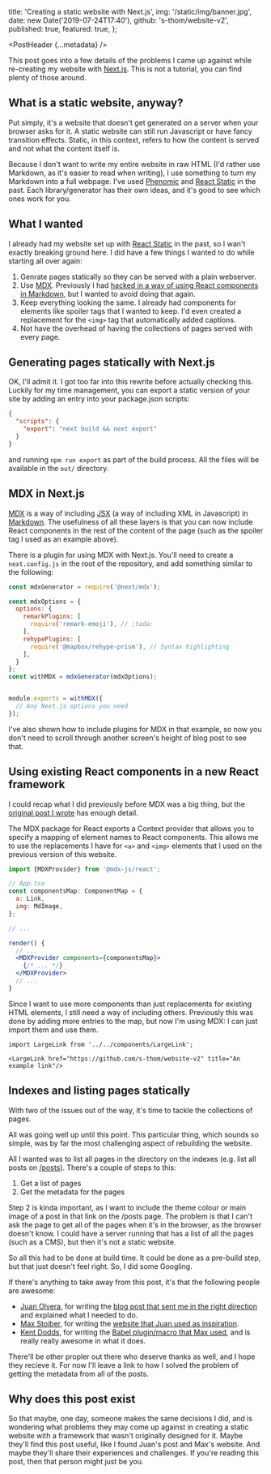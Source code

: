 
  title: 'Creating a static website with Next.js',
  img: '/static/img/banner.jpg',
  date: new Date('2019-07-24T17:40'),
  github: 's-thom/website-v2',
  published: true,
  featured: true,
};

<PostHeader {...metadata} />

This post goes into a few details of the problems I came up against while re-creating my website with [Next.js](https://nextjs.org/). This is not a tutorial, you can find plenty of those around.

## What is a static website, anyway?

Put simply, it's a website that doesn't get generated on a server when your browser asks for it. A static website can still run Javascript or have fancy transition effects. Static, in this context, refers to how the content is served and not what the content itself is.

Because I don't want to write my entire website in raw HTML (I'd rather use Markdown, as it's easier to read when writing), I use something to turn my Markdown into a full webpage. I've used [Phenomic](https://phenomic.io/) and [React Static](https://react-static.js.org/) in the past. Each library/generator has their own ideas, and it's good to see which ones work for you.

## What I wanted

I already had my website set up with [React Static]() in the past, so I wan't exactly breaking ground here. I did have a few things I wanted to do while starting all over again:

1. Genrate pages statically so they can be served with a plain webserver.
1. Use [MDX](https://mdxjs.com). Previously I had [hacked in a way of using React components in Markdown](/posts/react-in-markdown), but I wanted to avoid doing that again.
1. Keep everything looking the same. I already had components for elements like <MdSpoiler>spoiler tags</MdSpoiler> that I wanted to keep. I'd even created a replacement for the `<img>` tag that automatically added captions.
1. Not have the overhead of having the collections of pages served with every page.

## Generating pages statically with Next.js

OK, I'll admit it. I got too far into this rewrite before actually checking this. Luckily for my time management, you can export a static version of your site by adding an entry into your package.json scripts:

```json
{
  "scripts": {
    "export": "next build && next export"
  }
}
```

and running `npm run export` as part of the build process. All the files will be available in the `out/` directory.

## MDX in Next.js

[MDX](https://mdxjs.com) is a way of including [JSX](https://reactjs.org/docs/introducing-jsx.html) (a way of including XML in Javascript) in [Markdown](https://github.com/adam-p/markdown-here/wiki/Markdown-Cheatsheet). The usefulness of all these layers is that you can now include React components in the rest of the content of the page (such as the spoiler tag I used as an example above).

There is a plugin for using MDX with Next.js. You'll need to create a `next.config.js` in the root of the repository, and add something similar to the following:

```js
const mdxGenerator = require('@next/mdx');

const mdxOptions = {
  options: {
    remarkPlugins: [
      require('remark-emoji'), // :tada:
    ],
    rehypePlugins: [
      require('@mapbox/rehype-prism'), // Syntax highlighting
    ],
  }
};
const withMDX = mdxGenerator(mdxOptions);


module.exports = withMDX({
  // Any Next.js options you need
});
```

I've also shown how to include plugins for MDX in that example, so now you don't need to scroll through another screen's height of blog post to see that.

##  Using existing React components in a new React framework

I could recap what I did previously before MDX was a big thing, but the [original post I wrote](/posts/react-in-markdown-updated) has enough detail.

The MDX package for React exports a Context provider that allows you to specify a mapping of element names to React components. This allows me to use the replacements I have for `<a>` and `<img>` elements that I used on the previous version of this website.

```jsx
import {MDXProvider} from '@mdx-js/react';

// App.tsx
const componentsMap: ComponentMap = {
  a: Link,
  img: MdImage,
};

// ... 

render() {
  // ...
  <MDXProvider components={componentsMap}>
    {/* ... */}
  </MDXProvider>
  // ...
}
```

Since I want to use more components than just replacements for existing HTML elements, I still need a way of including others. Previously this was done by adding more entries to the map, but now I'm using MDX: I can just import them and use them.

```
import LargeLink from '../../components/LargeLink';

<LargeLink href="https://github.com/s-thom/website-v2" title="An example link"/>
```

## Indexes and listing pages statically

With two of the issues out of the way, it's time to tackle the collections of pages.

All was going well up until this point. This particular thing, which sounds so simple, was by far the most challenging aspect of rebuilding the website.

All I wanted was to list all pages in the directory on the indexes (e.g. list all posts on [/posts](/posts)). There's a couple of steps to this:

1. Get a list of pages
2. Get the metadata for the pages

Step 2 is kinda important, as I want to include the theme colour or main image of a post in that link on the /posts page. The problem is that I can't ask the page to get all of the pages when it's in the browser, as the browser doesn't know. I could have a server running that has a list of all the pages (such as a CMS), but then it's not a static website.

So all this had to be done at build time. It could be done as a pre-build step, but that just doesn't feel right. So, I did some Googling.

If there's anything to take away from this post, it's that the following people are awesome:

* [Juan Olvera](https://twitter.com/_jolvera), for writing the [blog post that sent me in the right direction](https://dev.to/jolvera/rebuilding-my-blog-with-next-js-1h84) and explained what I needed to do.
* [Max Stoiber](https://twitter.com/mxstbr), for writing the [website that Juan used as inspiration](https://github.com/mxstbr/mxstbr.com).
* [Kent Dodds](https://twitter.com/kentcdodds), for writing the [Babel plugin/macro that Max used](https://github.com/kentcdodds/babel-plugin-preval), and is really really awesome in what it does.

There'll be other propler out there who deserve thanks as well, and I hope they recieve it. For now I'll leave a link to how I solved the problem of getting the metadata from all of the posts.

<LargeLink href="https://github.com/s-thom/website-v2/tree/next/master/data" title="My implementation of using preval to list posts"/>

## Why does this post exist

So that maybe, one day, someone makes the same decisions I did, and is wondering what problems they may come up against in creating a static website with a framework that wasn't originally designed for it. Maybe they'll find this post useful, like I found Juan's post and Max's website. And maybe they'll share their experiences and challenges. If you're reading this post, then that person might just be you.
